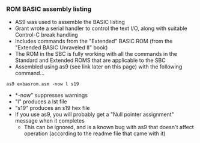 === ROM BASIC assembly listing ===

* AS9 was used to assemble the BASIC listing
* Grant wrote a serial handler to control the text I/O, along with suitable Control-C break handling
* Includes commands from the "Extended" BASIC ROM (from the "Extended BASIC Unraveled II" book)
* The ROM in the SBC is fully working with all the commands in the Standard and Extended ROMS that are applicable to the SBC
* Assembled using as9 (see link later on this page) with the following command...

<pre>
as9 exbasrom.asm -now l s19
</pre>

* *-now" suppresses warnings
* "l" produces a lst file
* "s19" produces an s19 hex file
* If you use as9, you will probably get a "Null pointer assignment" message when it completes
** This can be ignored, and is a known bug with as9 that doesn't affect operation (according to the readme file that came with it)
